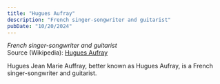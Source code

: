```yaml
---
title: "Hugues Aufray"
description: "French singer-songwriter and guitarist"
pubDate: "10/20/2024"
---
```


*French singer-songwriter and guitarist*  
Source (Wikipedia): [Hugues Aufray][1]

Hugues Jean Marie Auffray, better known as Hugues Aufray, is a French singer-songwriter and guitarist.

[1]: https://en.wikipedia.org/wiki/Hugues_Aufray
